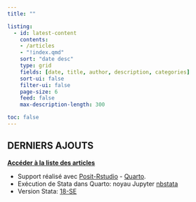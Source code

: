 ```yaml
---
title: ""

listing:
  - id: latest-content
    contents: 
    - /articles
    - "!index.qmd"
    sort: "date desc"
    type: grid
    fields: [date, title, author, description, categories]
    sort-ui: false
    filter-ui: false
    page-size: 6
    feed: false
    max-description-length: 300

toc: false 
---
```




<!-- Derniers ajouts R-->

::: {.content-container}
::: {.listing-block}


# DERNIERS AJOUTS

 [**Accéder à la liste des articles**](articles/index.html)

::: {#latest-content}
:::

:::
:::


-    Support réalisé avec [Posit-Rstudio](https://posit.co/) - [Quarto](https://quarto.org). 
-    Exécution de Stata dans Quarto: noyau Jupyter [nbstata](https://github.com/hugetim/nbstata) 
-    Version Stata: [18-SE](https://www.stata.com/)


